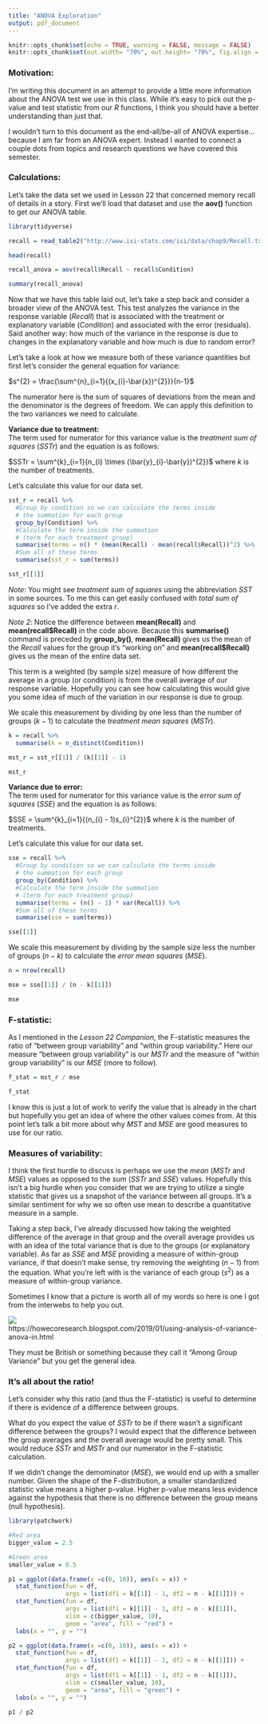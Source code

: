 ```yaml
---
title: "ANOVA Exploration"
output: pdf_document
---
```


```r
knitr::opts_chunk$set(echo = TRUE, warning = FALSE, message = FALSE)
knitr::opts_chunk$set(out.width= "70%", out.height= "70%", fig.align = "center") 
```

### Motivation:

I'm writing this document in an attempt to provide a little more information about the ANOVA test we use in this class. While it's easy to pick out the p-value and test statistic from our *R* functions, I think you should have a better understanding than just that. 

I wouldn't turn to this document as the end-all/be-all of ANOVA expertise... because I am far from an ANOVA expert. Instead I wanted to connect a couple dots from topics and research questions we have covered this semester.

### Calculations:

Let's take the data set we used in Lesson 22 that concerned memory recall of details in a story. First we'll load that dataset and use the **aov()** function to get our ANOVA table.

```r
library(tidyverse)

recall = read_table2("http://www.isi-stats.com/isi/data/chap9/Recall.txt")

head(recall)

recall_anova = aov(recall$Recall ~ recall$Condition)

summary(recall_anova)
```

Now that we have this table laid out, let's take a step back and consider a broader view of the ANOVA test. This test analyzes the variance in the response variable (*Recall*) that is associated with the treatment or explanatory variable (*Condition*) and associated with the error (residuals). Said another way: how much of the variance in the response is due to changes in the explanatory variable and how much is due to random error?

Let's take a look at how we measure both of these variance quantities but first let's consider the general equation for variance:

$s^{2} = \frac{\sum^{n}_{i=1}{(x_{i}-\bar{x})^{2}}}{n-1}$ 

The numerator here is the sum of squares of deviations from the mean and the denominator is the degrees of freedom. We can apply this definition to the two variances we need to calculate.

**Variance due to treatment:**  
The term used for numerator for this variance value is the *treatment sum of squares* ($SSTr$) and the equation is as follows:

$SSTr = \sum^{k}_{i=1}{n_{i} \times (\bar{y}_{i}-\bar{y})^{2}}$ where *k* is the number of treatments.  

Let's calculate this value for our data set.

```r
sst_r = recall %>%
  #Group by condition so we can calculate the terms inside
  # the summation for each group
  group_by(Condition) %>%
  #Calculate the term inside the summation 
  # (term for each treatment group)
  summarise(terms = n() * (mean(Recall) - mean(recall$Recall))^2) %>%
  #Sum all of these terms
  summarise(sst_r = sum(terms))

sst_r[[1]]
```

*Note*: You might see *treatment sum of squares* using the abbreviation *SST* in some sources. To me this can get easily confused with *total sum of squares* so I've added the extra *r*.

*Note 2*: Notice the difference between **mean(Recall)** and **mean(recall\$Recall)** in the code above. Because this **summarise()** command is preceded by **group_by()**, **mean(Recall)** gives us the mean of the *Recall* values for the group it's "working on" and **mean(recall$Recall)** gives us the mean of the entire data set.

This term is a weighted (by sample size) measure of how different the average in a group (or condition) is from the overall average of our response variable. Hopefully you can see how calculating this would give you some idea of much of the variation in our response is due to group.

We scale this measurement by dividing by one less than the number of groups ($k - 1$) to calculate the *treatment mean squares* (*MSTr*).

```r
k = recall %>%
  summarise(k = n_distinct(Condition))

mst_r = sst_r[[1]] / (k[[1]] - 1)

mst_r
```

**Variance due to error:**  
The term used for numerator for this variance value is the *error sum of squares* ($SSE$) and the equation is as follows:

$SSE = \sum^{k}_{i=1}{(n_{i} - 1)s_{i}^{2}}$ where *k* is the number of treatments.  

Let's calculate this value for our data set.

```r
sse = recall %>%
  #Group by condition so we can calculate the terms inside
  # the summation for each group
  group_by(Condition) %>%
  #Calculate the term inside the summation 
  # (term for each treatment group)
  summarise(terms = (n() - 1) * var(Recall)) %>%
  #Sum all of these terms
  summarise(sse = sum(terms))

sse[[1]]
```

We scale this measurement by dividing by the sample size less the number of groups ($n - k$) to calculate the *error mean squares* (*MSE*).

```r
n = nrow(recall)

mse = sse[[1]] / (n - k[[1]])

mse
```

### F-statistic:

As I mentioned in the *Lesson 22 Companion*, the F-statistic measures the ratio of "between group variability" and "within group variability." Here our measure "between group variability" is our *MSTr* and the measure of "within group variability"  is our *MSE* (more to follow).

```r
f_stat = mst_r / mse

f_stat
```

I know this is just a lot of work to verify the value that is already in the chart but hopefully you get an idea of where the other values comes from. At this point let's talk a bit more about why *MST* and *MSE* are good measures to use for our ratio.

### Measures of variability:

I think the first hurdle to discuss is perhaps we use the *mean* (*MSTr* and *MSE*) values as opposed to the *sum* (*SSTr* and *SSE*) values. Hopefully this isn't a big hurdle when you consider that we are trying to utilize a single statistic that gives us a snapshot of the variance between all groups. It's a similar sentiment for why we so often use mean to describe a quantitative measure in a sample. 

Taking a step back, I've already discussed how taking the weighted difference of the average in that group and the overall average provides us with an idea of the total variance that is due to the groups (or explanatory variable). As far as *SSE* and *MSE* providing a measure of within-group variance, if that doesn't make sense, try removing the weighting ($n - 1$) from the equation. What you're left with is the variance of each group ($s^{2}$) as a measure of within-group variance. 

Sometimes I know that a picture is worth all of my words so here is one I got from the interwebs to help you out.

![](Images/ANOVA.png)  
https://howecoresearch.blogspot.com/2019/01/using-analysis-of-variance-anova-in.html

They must be British or something because they call it "Among Group Variance" but you get the general idea.

### It's all about the ratio!

Let's consider why this ratio (and thus the F-statistic) is useful to determine if there is evidence of a difference between groups. 

What do you expect the value of *SSTr* to be if there wasn't a significant difference between the groups? I would expect that the difference between the group averages and the overall average would be pretty small. This would reduce *SSTr* and *MSTr* and our numerator in the F-statistic calculation. 

If we didn't change the demominator (*MSE*), we would end up with a smaller number. Given the shape of the F-distribution, a smaller standardized statistic value means a higher p-value. Higher p-value means less evidence against the hypothesis that there is no difference between the group means (null hypothesis).

```r
library(patchwork)

#Red area
bigger_value = 2.5

#Green area
smaller_value = 0.5

p1 = ggplot(data.frame(x =c(0, 10)), aes(x = x)) +
  stat_function(fun = df, 
                args = list(df1 = k[[1]] - 1, df2 = n - k[[1]])) +
  stat_function(fun = df, 
                args = list(df1 = k[[1]] - 1, df2 = n - k[[1]]),
                xlim = c(bigger_value, 10),
                geom = "area", fill = "red") +
  labs(x = "", y = "")

p2 = ggplot(data.frame(x =c(0, 10)), aes(x = x)) +
  stat_function(fun = df, 
                args = list(df1 = k[[1]] - 1, df2 = n - k[[1]])) +
  stat_function(fun = df, 
                args = list(df1 = k[[1]] - 1, df2 = n - k[[1]]),
                xlim = c(smaller_value, 10),
                geom = "area", fill = "green") +
  labs(x = "", y = "")

p1 / p2
```



